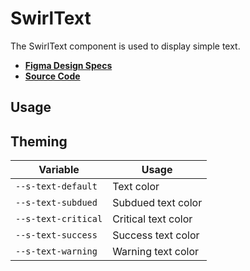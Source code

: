 
<Meta title="Components/SwirlText" />

# SwirlText

The SwirlText component is used to display simple text.

- **[Figma Design Specs](https://www.figma.com/file/iRHiAFsHxnzux8gQ9EjlZe/Flip-Components?node-id=205%3A4335)**
- **[Source Code](https://github.com/flip-corp/swirl/tree/main/packages/swirl-components/src/components/swirl-text)**

## Usage

<Canvas withSource="open">
  <Story id="components-swirltext--swirl-text" />
</Canvas>

<ArgsTable story="." />

## Theming

| Variable            | Usage               |
| ------------------- | ------------------- |
| `--s-text-default`  | Text color          |
| `--s-text-subdued`  | Subdued text color  |
| `--s-text-critical` | Critical text color |
| `--s-text-success`  | Success text color  |
| `--s-text-warning`  | Warning text color  |
